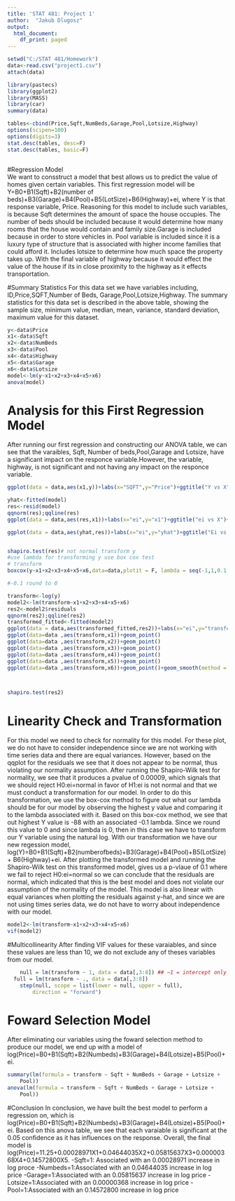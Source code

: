 ---
title: 'STAT 481: Project 1'
author:  "Jakub Dlugosz"
output:
  html_document:
    df_print: paged
---



```{r summary, eval=TRUE,echo=TRUE}
setwd("C:/STAT 481/Homework")
data<-read.csv("project1.csv")
attach(data)

library(pastecs)
library(ggplot2)
library(MASS)
library(car)
summary(data)

tables<-cbind(Price,Sqft,NumBeds,Garage,Pool,Lotsize,Highway)
options(scipen=100)
options(digits=3)
stat.desc(tables, desc=F)
stat.desc(tables, basic=F)



```

#Regression Model   
We want to consstruct a model that best allows us to predict the value of homes given 
certain variables. This first regression model will be Y=B0+B1(Sqft)+B2(number of beds)+B3(Garage)+B4(Pool)+B5(LotSize)+B6(Highway)+ei, where Y is that response variable, Price. Reasoning for this model to include such variables, is because Sqft determines the amount of space the house occupies. The number of beds should be included because it would determine how many rooms that the house would contain and family size.Garage is included because in order to store vehicles in.  Pool variable is included  since it is  a luxury type of structure that is associated with higher income families that could afford it. Includes lotsize to determine how much space the property takes up. With the final variable of highway because it would effect the value of the house if its in close proximity to the highway as it effects transportation.


#Summary Statistics 
For this data set we have variables including, ID,Price,SQFT,Number of Beds, Garage,Pool,Lotsize,Highway. The summary statistics for this data set is described in the above table, showing the sample size, minimum value, median, mean, variance,
standard deviation, maximum value for this dataset.

```{r, regression, eval=TRUE}
y<-data$Price
x1<-data$Sqft
x2<-data$NumBeds
x3<-data$Pool
x4<-data$Highway
x5<-data$Garage
x6<-data$Lotsize
model<-lm(y~x1+x2+x3+x4+x5+x6)
anova(model)

```

# Analysis for this First Regression Model
After running our first regression and constructing our ANOVA table, we can see that the varaibles, Sqft, Number of beds,Pool,Garage and Lotsize, have a significant impact on the responce variable.However, the variable, highway, is not significant and not having any impact on the responce variable. 


```{r, linearity_check, eval=TRUE,echo=TRUE}


ggplot(data = data,aes(x1,y))+labs(x="SQFT",y="Price")+ggtitle("Y vs X")+geom_point()

yhat<-fitted(model)
res<-resid(model)
qqnorm(res);qqline(res)
ggplot(data = data,aes(res,x1))+labs(x="ei",y="x1")+ggtitle("ei vs X")+geom_point()

ggplot(data = data,aes(yhat,res))+labs(x="ei",y="yhat")+ggtitle("Ei vs Yhat")+geom_point()+geom_smooth(method = "lm")


shapiro.test(res)# not normal transform y 
#use lambda for transforming y use box cox test 
# transform 
boxcox(y~x1+x2+x3+x4+x5+x6,data=data,plotit = F, lambda = seq(-1,1,0.1))

#-0.1 round to 0

transform<-log(y)
model2<-lm(transform~x1+x2+x3+x4+x5+x6)
res2<-model2$residuals
qqnorm(res2);qqline(res2)
transformed_fitted<-fitted(model2)
ggplot(data = data,aes(transformed_fitted,res2))+labs(x="ei",y="transformed_yhat")+ggtitle("Ei vs Yhat")+geom_point()+geom_smooth(method = "lm")
ggplot(data=data ,aes(transform,x1))+geom_point()
ggplot(data=data ,aes(transform,x2))+geom_point()
ggplot(data=data ,aes(transform,x3))+geom_point()
ggplot(data=data ,aes(transform,x4))+geom_point()
ggplot(data=data ,aes(transform,x5))+geom_point()
ggplot(data=data ,aes(transform,x6))+geom_point()+geom_smooth(method = "lm")



shapiro.test(res2)
```
# Linearity Check and Transformation 
For this model we need to check for normality for this model. For these plot, we do not have to consider independence since we are not working with time series data and there are equal variances. However, based on the qqplot for the residuals we see that it does not appear to be normal, thus violating our normality assumption. After running the Shapiro-Wilk test for normality, we see that it produces a pvalue of  0.00009, which signals that we should reject H0:ei=normal in favor of H1:ei is not normal and that we must conduct a transformation for our model. In order to do this transformation, we use the box-cox method to figure out what our lambda should be for our model by observing the highest y value and comparing it to the lambda associated with it. Based on this box-cox method, we see that out highest Y value is -88 with an associated -0.1 lambda. Since we round this value to 0 and since lambda is 0, then in this case we have to transform our Y variable using the natural log. With our transformation we have our new regession model, log(Y)=B0+B1(Sqft)+B2(numberofbeds)+B3(Garage)+B4(Pool)+B5(LotSize)+
B6(Highway)+ei. After plotting the transformed model and running  the Shapiro-Wilk test on this transformed model, gives us a p-vlaue of 0.1 where we fail to reject H0:ei=normal so we can conclude that the residuals are normal, which indicated that this is the best model and does not violate our assumption of the normality of the model. This model is also linear with equal variances when plotting the residuals against y-hat, and since we are not using times series data, we do not have to worry about independence with our model.


```{r, Multicollinearity, eval=T,echo=T}
model2<-lm(transform~x1+x2+x3+x4+x5+x6)
vif(model2)

```
#Multicollinearity
After finding  VIF values for  these varaiables, and since these values are less than 10, we do not exclude any of theses variables from our model.



```{r, foward selection, eval=T, echo=T}
	null = lm(transform ~ 1, data = data[,3:8]) ## ~1 = intercept only
  full = lm(transform ~ ., data = data[,3:8])
	step(null, scope = list(lower = null, upper = full),
		direction = "forward")

```
# Foward Selection Model
After eliminating our variables using the foward selection method to produce our model, we end up with a model of log(Price)=B0+B1(Sqft)+B2(Numbeds)+B3(Garage)+B4(Lotsize)+B5(Pool)+ei.
```{r conclusion,echo=TRUE,eval=TRUE}
summary(lm(formula = transform ~ Sqft + NumBeds + Garage + Lotsize + 
    Pool))
anova(lm(formula = transform ~ Sqft + NumBeds + Garage + Lotsize + 
    Pool))
```


#Conclusion
In conclusion, we have built the best model to perform a regression on, which is log(Price)=B0+B1(Sqft)+B2(Numbeds)+B3(Garage)+B4(Lotsize)+B5(Pool)+ei. Based on this anova table, we see that each varaiable is significant at the 0.05 confidence as it has influences on the response. Overall, the final model is log(Price)=11.25+0.00028971X1+0.04644035X2+0.05815637X3+0.00000368X4+0.14572800X5.
-Sqft=1: Associated with an 0.00028971 increase in log proce
-Numbeds=1:Associated with an 0.04644035 increase in log price
-Garage=1:Associated with an 0.05815637 increase in log price
-Lotsize=1:Associated with an 0.00000368 increase in log price
-Pool=1:Associated with an 0.14572800 increase in log price